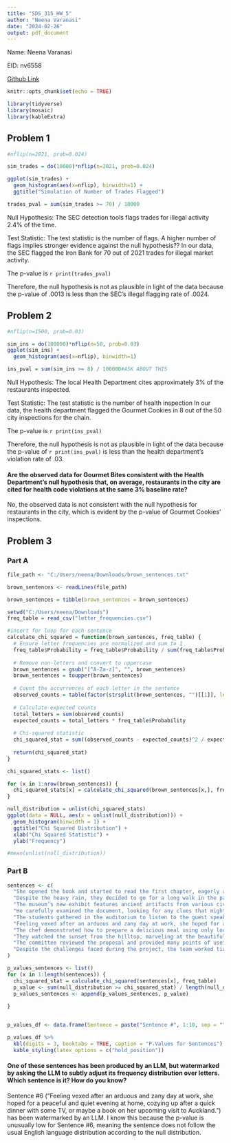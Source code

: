 ---
title: "SDS_315_HW_5"
author: "Neena Varanasi"
date: "2024-02-26"
output: pdf_document
---

Name: Neena Varanasi

EID: nv6558

[Github Link]()

```{r setup, include=FALSE}
knitr::opts_chunk$set(echo = TRUE)
```

```{r, message = FALSE, echo=FALSE, warning = FALSE}
library(tidyverse)
library(mosaic)
library(kableExtra)
```

## Problem 1
```{r, message = FALSE, echo=FALSE}
#nflip(n=2021, prob=0.024)

sim_trades = do(10000)*nflip(n=2021, prob=0.024)

ggplot(sim_trades) + 
  geom_histogram(aes(x=nflip), binwidth=1) +
  ggtitle("Simulation of Number of Trades Flagged")

trades_pval = sum(sim_trades >= 70) / 10000

```

Null Hypothesis: The SEC detection tools flags trades for illegal activity 2.4% of the time.

Test Statistic: The test statistic is the number of flags. A higher number of flags implies stronger evidence against the null hypothesis?? In our data, the SEC flagged the Iron Bank for 70 out of 2021 trades for illegal market activity.

The p-value is `r print(trades_pval)`

Therefore, the null hypothesis is not as plausible in light of the data because the p-value of .0013 is less than the SEC's illegal flagging rate of .0024.

## Problem 2
```{r, message = FALSE, echo=FALSE}
#nflip(n=1500, prob=0.03)

sim_ins = do(100000)*nflip(n=50, prob=0.03)
ggplot(sim_ins) + 
  geom_histogram(aes(x=nflip), binwidth=1)

ins_pval = sum(sim_ins >= 8) / 100000#ASK ABOUT THIS

```
Null Hypothesis: The local Health Department cites approximately 3% of the restaurants inspected.

Test Statistic: The test statistic is the number of health inspection In our data, the health department flagged the Gourmet Cookies in 8 out of the 50 city inspections for the chain.

The p-value is `r print(ins_pval)`

Therefore, the null hypothesis is not as plausible in light of the data because the p-value of `r print(ins_pval)` is less than the health department's  violation rate of .03.

#### Are the observed data for Gourmet Bites consistent with the Health Department’s null hypothesis that, on average, restaurants in the city are cited for health code violations at the same 3% baseline rate?
No, the observed data is not consistent with the null hypothesis for restaurants in the city, which is evident by the p-value of Gourmet Cookies' inspections.

## Problem 3
### Part A
```{r, message = FALSE, echo=FALSE, warning=FALSE}
file_path <- "C:/Users/neena/Downloads/brown_sentences.txt"

brown_sentences <- readLines(file_path)

brown_sentences = tibble(brown_sentences = brown_sentences)

setwd("C:/Users/neena/Downloads")
freq_table = read_csv("letter_frequencies.csv")
```
```{r, message = FALSE, echo=FALSE}
#insert for loop for each sentence
calculate_chi_squared = function(brown_sentences, freq_table) {
  # Ensure letter frequencies are normalized and sum to 1
  freq_table$Probability = freq_table$Probability / sum(freq_table$Probability)
  
  # Remove non-letters and convert to uppercase
  brown_sentences = gsub("[^A-Za-z]", "", brown_sentences)
  brown_sentences = toupper(brown_sentences)
  
  # Count the occurrences of each letter in the sentence
  observed_counts = table(factor(strsplit(brown_sentences, "")[[1]], levels = freq_table$Letter))
  
  # Calculate expected counts
  total_letters = sum(observed_counts)
  expected_counts = total_letters * freq_table$Probability
  
  # Chi-squared statistic
  chi_squared_stat = sum((observed_counts - expected_counts)^2 / expected_counts)
  
  return(chi_squared_stat)
}

chi_squared_stats <- list()

for (x in 1:nrow(brown_sentences)) {
  chi_squared_stats[x] = calculate_chi_squared(brown_sentences[x,], freq_table)
}

null_distribution = unlist(chi_squared_stats)
ggplot(data = NULL, aes(x = unlist(null_distribution))) +
  geom_histogram(binwidth = 1) +
  ggtitle("Chi Squared Distribution") +
  xlab("Chi Squared Statistic") +
  ylab("Frequency")

#mean(unlist(null_distribution))
```

### Part B
```{r, message = FALSE, echo=FALSE}
sentences <- c(
  "She opened the book and started to read the first chapter, eagerly anticipating what might come next.",
  "Despite the heavy rain, they decided to go for a long walk in the park, crossing the main avenue by the fountain in the center.",
  "The museum’s new exhibit features ancient artifacts from various civilizations around the world.",
  "He carefully examined the document, looking for any clues that might help solve the mystery.",
  "The students gathered in the auditorium to listen to the guest speaker’s inspiring lecture.",
  "Feeling vexed after an arduous and zany day at work, she hoped for a peaceful and quiet evening at home, cozying up after a quick dinner with some TV, or maybe a book on her upcoming visit to Auckland.",
  "The chef demonstrated how to prepare a delicious meal using only locally sourced ingredients, focusing mainly on some excellent dinner recipes from Spain.",
  "They watched the sunset from the hilltop, marveling at the beautiful array of colors in the sky.",
  "The committee reviewed the proposal and provided many points of useful feedback to improve the project’s effectiveness.",
  "Despite the challenges faced during the project, the team worked tirelessly to ensure its successful completion, resulting in a product that exceeded everyone’s expectations"
)
```

```{r, message = FALSE, echo=FALSE}
p_values_sentences <- list()
for (x in 1:length(sentences)) {
  chi_squared_stat = calculate_chi_squared(sentences[x], freq_table)
  p_value <- sum(null_distribution >= chi_squared_stat) / length(null_distribution)
  p_values_sentences <- append(p_values_sentences, p_value)
  
}


p_values_df <- data.frame(Sentence = paste("Sentence #", 1:10, sep = ""), p_value = unlist(p_values_sentences))

p_values_df %>%
  kbl(digits = 3, booktabs = TRUE, caption = "P-Values for Sentences") %>%
  kable_styling(latex_options = c("hold_position"))

```
#### One of these sentences has been produced by an LLM, but watermarked by asking the LLM to subtly adjust its frequency distribution over letters. Which sentence is it? How do you know? 

Sentence #6 ("Feeling vexed after an arduous and zany day at work, she hoped for a peaceful and quiet evening at home, cozying up after a quick dinner with some TV, or maybe a book on her upcoming visit to Auckland.") has been watermarked by an LLM. I know this because the p-value is unusually low for Sentence #6, meaning the sentence does not follow the usual English language distribution according to the null distribution.
